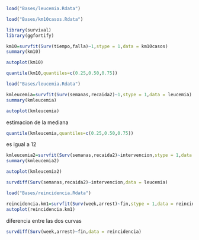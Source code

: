 ```r
load("Bases/leucemia.Rdata")
```

```r
load("Bases/km10casos.Rdata")
```

```r
library(survival)
library(ggfortify)
```


```r
km10=survfit(Surv(tiempo,falla)~1,stype = 1,data = km10casos)
summary(km10)

autoplot(km10)
```
```r
quantile(km10,quantiles=c(0.25,0.50,0.75))
```

```r
load("Bases/leucemia.Rdata")
```

```r
kmleucemia=survfit(Surv(semanas,recaida2)~1,stype = 1,data = leucemia)
summary(kmleucemia)
```

```r
autoplot(kmleucemia)
```
estimacion de la mediana 
```r
quantile(kmleucemia,quantiles=c(0.25,0.50,0.75))
```
es igual a 12

```r
kmleucemia2=survfit(Surv(semanas,recaida2)~intervencion,stype = 1,data = leucemia)
summary(kmleucemia2)
```
```r
autoplot(kmleucemia2)
```

```r
survdiff(Surv(semanas,recaida2)~intervencion,data = leucemia)
```

```r
load("Bases/reincidencia.Rdata")
```

```r
reincidencia.km1=survfit(Surv(week,arrest)~fin,stype = 1,data = reincidencia)
autoplot(reincidencia.km1)
```
diferencia entre las dos curvas
```r
survdiff(Surv(week,arrest)~fin,data = reincidencia)
```


